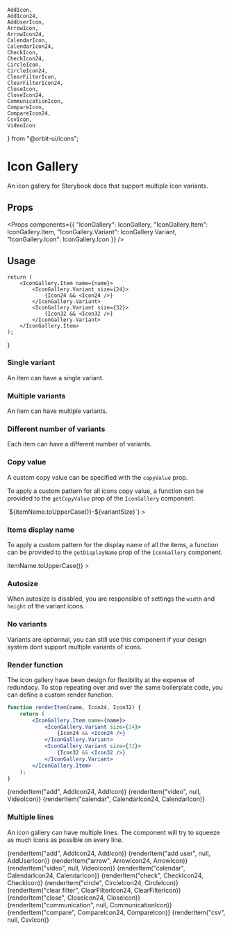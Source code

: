    AddIcon,
    AddIcon24,
    AddUserIcon,
    ArrowIcon,
    ArrowIcon24,
    CalendarIcon,
    CalendarIcon24,
    CheckIcon,
    CheckIcon24,
    CircleIcon,
    CircleIcon24,
    ClearFilterIcon,
    ClearFilterIcon24,
    CloseIcon,
    CloseIcon24,
    CommunicationIcon,
    CompareIcon,
    CompareIcon24,
    CsvIcon,
    VideoIcon
} from "@orbit-ui/icons";

<Meta title="Icon Gallery" />

<Anchor storyId="icon-gallery--single-variant" />

# Icon Gallery

An icon gallery for Storybook docs that support multiple icon variants.

## Props

<Props
    components={{
        "IconGallery": IconGallery,
        "IconGallery.Item": IconGallery.Item,
        "IconGallery.Variant": IconGallery.Variant,
        "IconGallery.Icon": IconGallery.Icon
    }}
/>

## Usage

    return (
        <IconGallery.Item name={name}>
            <IconGallery.Variant size={24}>
                {Icon24 && <Icon24 />}
            </IconGallery.Variant>
            <IconGallery.Variant size={32}>
                {Icon32 && <Icon32 />}
            </IconGallery.Variant>
        </IconGallery.Item>
    );
}

### Single variant

An item can have a single variant.

<Preview>
    <Story name="single variant">
        <IconGallery>
            <IconGallery.Item name="add">
                <IconGallery.Variant size={24}>
                    <AddIcon24 />
                </IconGallery.Variant>
            </IconGallery.Item>
        </IconGallery>
    </Story>
</Preview>

### Multiple variants

An item can have multiple variants.

<Preview>
    <Story name="multiple variants">
        <IconGallery>
            <IconGallery.Item name="add">
                <IconGallery.Variant size={24}>
                    <AddIcon24 />
                </IconGallery.Variant>
                <IconGallery.Variant size={32}>
                    <AddIcon />
                </IconGallery.Variant>
            </IconGallery.Item>
        </IconGallery>
    </Story>
</Preview>

### Different number of variants

Each item can have a different number of variants.

<Preview>
    <Story name="different number of variants">
        <IconGallery>
            <IconGallery.Item name="add">
                <IconGallery.Variant size={24}>
                    <AddIcon24 />
                </IconGallery.Variant>
                <IconGallery.Variant size={32}>
                    <AddIcon />
                </IconGallery.Variant>
            </IconGallery.Item>
            <IconGallery.Item name="video">
                <IconGallery.Variant size={32}>
                    <VideoIcon />
                </IconGallery.Variant>
            </IconGallery.Item>
            <IconGallery.Item name="calendar">
                <IconGallery.Variant size={24}>
                    <CalendarIcon24 />
                </IconGallery.Variant>
                <IconGallery.Variant size={32}>
                    <CalendarIcon />
                </IconGallery.Variant>
            </IconGallery.Item>
            <IconGallery.Item name="check">
                <IconGallery.Variant size={24}>
                </IconGallery.Variant>
                <IconGallery.Variant size={32}>
                    <CheckIcon />
                </IconGallery.Variant>
            </IconGallery.Item>
        </IconGallery>
    </Story>
</Preview>

### Copy value

A custom copy value can be specified with the `copyValue` prop.

<Preview>
    <Story name="copy value">
        <IconGallery>
            <IconGallery.Item name="add">
                <IconGallery.Variant size={24} copyValue="AddIcon24">
                    <AddIcon24 />
                </IconGallery.Variant>
            </IconGallery.Item>
        </IconGallery>
    </Story>
</Preview>

To apply a custom pattern for all icons copy value, a function can be provided to the `getCopyValue` prop of the `IconGallery` component.

<Preview>
    <Story name="get copy value">
        <IconGallery
            getCopyValue={({ itemName, variantSize }) => `${itemName.toUpperCase()}-${variantSize}`}
        >
            <IconGallery.Item name="add">
                <IconGallery.Variant size={24}>
                    <AddIcon24 />
                </IconGallery.Variant>
            </IconGallery.Item>
        </IconGallery>
    </Story>
</Preview>

### Items display name

To apply a custom pattern for the display name of all the items, a function can be provided to the `getDisplayName` prop of the `IconGallery` component.

<Preview>
    <Story name="get display name">
        <IconGallery
            getDisplayName={({ itemName }) => itemName.toUpperCase()}
        >
            <IconGallery.Item name="add">
                <IconGallery.Variant size={24}>
                    <AddIcon24 />
                </IconGallery.Variant>
            </IconGallery.Item>
        </IconGallery>
    </Story>
</Preview>

### Autosize

When autosize is disabled, you are responsible of settings the `width` and `height` of the variant icons.

<Preview>
    <Story name="autosize">
        <IconGallery>
            <IconGallery.Item name="add">
                <IconGallery.Variant size={24} autosize={false}>
                    <AddIcon24 style={{ width: "24px", height: "24px" }} />
                </IconGallery.Variant>
                <IconGallery.Variant size={32} autosize={false}>
                    <AddIcon style={{ width: "32px", height: "32px" }} />
                </IconGallery.Variant>
                <IconGallery.Variant size={48} autosize={false}>
                    <AddIcon style={{ width: "48px", height: "48px" }} />
                </IconGallery.Variant>
            </IconGallery.Item>
        </IconGallery>
    </Story>
</Preview>

### No variants

Variants are optionnal, you can still use this component if your design system dont support multiple variants of icons.

<Preview>
    <Story name="no-variants">
        <IconGallery>
            <IconGallery.Item name="add">
                <IconGallery.Icon>
                    <AddIcon style={{ width: "32px", height: "32px" }} />
                </IconGallery.Icon>
            </IconGallery.Item>
            <IconGallery.Item name="calendar">
                <IconGallery.Icon>
                    <CalendarIcon style={{ width: "32px", height: "32px" }} />
                </IconGallery.Icon>
            </IconGallery.Item>
            <IconGallery.Item name="check">
                <IconGallery.Icon>
                    <CheckIcon style={{ width: "32px", height: "32px" }} />
                </IconGallery.Icon>
            </IconGallery.Item>
        </IconGallery>
    </Story>
</Preview>

### Render function

The icon gallery have been design for flexibility at the expense of redundacy. To stop repeating over and over the same boilerplate code, you can define a custom render function.

```jsx
function renderItem(name, Icon24, Icon32) {
    return (
        <IconGallery.Item name={name}>
            <IconGallery.Variant size={24}>
                {Icon24 && <Icon24 />}
            </IconGallery.Variant>
            <IconGallery.Variant size={32}>
                {Icon32 && <Icon32 />}
            </IconGallery.Variant>
        </IconGallery.Item>
    );
}
```

<Preview>
    <Story name="render function">
        <IconGallery>
            {renderItem("add", AddIcon24, AddIcon)}
            {renderItem("video", null, VideoIcon)}
            {renderItem("calendar", CalendarIcon24, CalendarIcon)}
        </IconGallery>
    </Story>
</Preview>

### Multiple lines

An icon gallery can have multiple lines. The component will try to squeeze as much icons as possible on every line.

<Preview>
    <Story name="multiple lines">
        <IconGallery>
            {renderItem("add", AddIcon24, AddIcon)}
            {renderItem("add user", null, AddUserIcon)}
            {renderItem("arrow", ArrowIcon24, ArrowIcon)}
            {renderItem("video", null, VideoIcon)}
            {renderItem("calendar", CalendarIcon24, CalendarIcon)}
            {renderItem("check", CheckIcon24, CheckIcon)}
            {renderItem("circle", CircleIcon24, CircleIcon)}
            {renderItem("clear filter", ClearFilterIcon24, ClearFilterIcon)}
            {renderItem("close", CloseIcon24, CloseIcon)}
            {renderItem("communication", null, CommunicationIcon)}
            {renderItem("compare", CompareIcon24, CompareIcon)}
            {renderItem("csv", null, CsvIcon)}
        </IconGallery>
    </Story>
</Preview>






